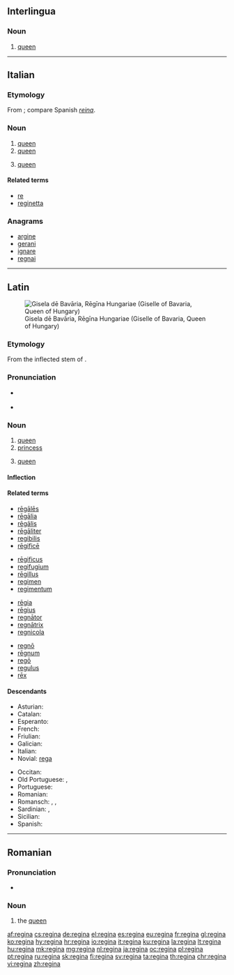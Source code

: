{{also|Regina|regină|reġina|Regína|Regīna}}
==Interlingua==

===Noun===
{{ia-noun}}

# [[queen]]

----

==Italian==
{{wikipedia|lang=it}}

===Etymology===
From {{etyl|la|it}} {{term|rēgīna|lang=la}}; compare Spanish ''[[reina]]''.

===Noun===
{{it-noun|f}}

# [[queen]] {{gloss|monarch}}
# [[queen]] {{gloss|male homosexual}}
# {{context|chess|lang=it}} [[queen]]

====Related terms====
* [[re]]
* [[reginetta]]

===Anagrams===
* [[argine#Italian|argine]]
* [[gerani#Italian|gerani]]
* [[ignare#Italian|ignare]]
* [[regnai#Italian|regnai]]

----

==Latin==
[[Image:Giselle of Bavaria.jpg|thumb|Gisela dē Bavāria, Rēgīna Hungariae (Giselle of Bavaria, Queen of Hungary)]]

===Etymology===
From the inflected stem of {{term|rēx||king|lang=la}}.

===Pronunciation===
* {{a|Classical}} {{IPA|/reːˈɡiː.na/|lang=la}}
*: {{audio|la-cls-regina.ogg|Audio (Classical)|lang=la}}
* {{a|Ecclesiastical}} {{IPA|/reˈdʒiː.na/|lang=la}}

===Noun===
{{la-noun|rēgīna|reginae|rēgīnae|f|first}}

# [[queen]]
# [[princess]]
# {{context|Later Latin|chess|lang=la}} [[queen]]

====Inflection====
{{la-decl-1st|rēgīn}}

====Related terms====
{{top4}}
* [[regales|rēgālēs]]
* [[regalia#Latin|rēgālia]]
* [[regalis|rēgālis]]
* [[regaliter|rēgāliter]]
* [[regibilis]]
* [[regifice|rēgificē]]
{{mid4}}
* [[regificus|rēgificus]]
* [[regifugium]]
* [[regillus|rēgillus]]
* [[regimen#Latin|regimen]]
* [[regimentum]]
{{mid4}}
* [[regia|rēgia]]
* [[regius|rēgius]]
* [[regnator|regnātor]]
* [[regnatrix|regnātrix]]
* [[regnicola]]
{{mid4}}
* [[regno|regnō]]
* [[regnum|rēgnum]]
* [[rego|regō]]
* [[regulus|regulus]]
* [[rex|rēx]]
{{bottom}}

====Descendants====
{{top2}}
* Asturian: {{l|ast|reina}}
* Catalan: {{l|ca|reina}}
* Esperanto: {{l|eo|reĝino}}
* French: {{l|fr|reine}}
* Friulian: {{l|fur|reìne}}
* Galician: {{l|gl|raíña}}
* Italian: {{l|it|regina}}
* Novial: [[rega#Novial|rega]]
{{mid2}}
* Occitan: {{l|oc|reina}}
* Old Portuguese: {{l|roa-opt|reỹa}}, {{l|roa-opt|raỹa}}
* Portuguese: {{l|pt|rainha}}
* Romanian: {{l|ro|regină}}
* Romansch: {{l|rm|regina}}, {{l|rm|rigegna}}, {{l|rm|raïna}}
* Sardinian: {{l|sc|reina}}, {{l|sc|arreina}}
* Sicilian: {{l|scn|riggina}}
* Spanish: {{l|es|reina}}
{{bottom}}

----

==Romanian==

===Pronunciation===
* {{IPA|[reˈd͡ʒi.na]|lang=ro}}

===Noun===
{{ro-noun-def|fs|na|regină}}

# the [[queen]]

[[af:regina]]
[[cs:regina]]
[[de:regina]]
[[el:regina]]
[[es:regina]]
[[eu:regina]]
[[fr:regina]]
[[gl:regina]]
[[ko:regina]]
[[hy:regina]]
[[hr:regina]]
[[io:regina]]
[[it:regina]]
[[ku:regina]]
[[la:regina]]
[[lt:regina]]
[[hu:regina]]
[[mk:regina]]
[[mg:regina]]
[[nl:regina]]
[[ja:regina]]
[[oc:regina]]
[[pl:regina]]
[[pt:regina]]
[[ru:regina]]
[[sk:regina]]
[[fi:regina]]
[[sv:regina]]
[[ta:regina]]
[[th:regina]]
[[chr:regina]]
[[vi:regina]]
[[zh:regina]]